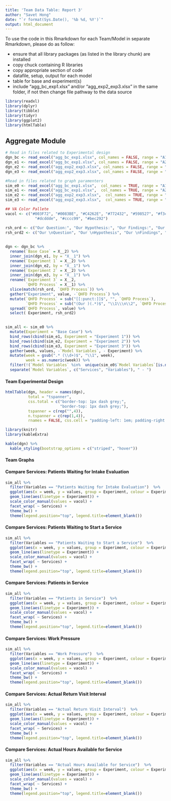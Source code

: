```yaml
---
title: 'Team Data Table: Report 3'
author: "Savet Hong"
date: "`r format(Sys.Date(), '%b %d, %Y')`"
output: html_document
---
```


To use the code in this Rmarkdown for each Team/Model in separate Rmarkdown, please do as follow:
  
- ensure that all library packages (as listed in the library chunk) are installed
- copy chuck containing R libraries 
- copy appropriate section of code
+ datafile, setup, output for each model
+ table for base and experiment(s)
- include "agg_bc_exp1.xlsx" and/or "agg_exp2_exp3.xlsx" in the same folder, if not then change file pathway to the data source    

```r

library(readxl)
library(dplyr)
library(tibble)
library(tidyr)
library(ggplot2)
library(htmlTable)

```


## Aggregate Module

```r
# Read in files related to Experimental design
dgn_bc <- read_excel("agg_bc_exp1.xlsx", col_names = FALSE, range = "A12:B15")
dgn_e1 <- read_excel("agg_bc_exp1.xlsx", col_names = FALSE, range = "A265:B268")
dgn_e2 <- read_excel("agg_exp2_exp3.xlsx", col_names = FALSE, range = "A12:B15")
dgn_e3 <- read_excel("agg_exp2_exp3.xlsx", col_names = FALSE, range = "A265:B268")

#Read in files related to graph paramenters
sim_e0 <- read_excel("agg_bc_exp1.xlsx",  col_names = TRUE, range = "A17:DA255")
sim_e1 <- read_excel("agg_bc_exp1.xlsx",  col_names = TRUE, range = "A270:DA508")
sim_e2 <- read_excel("agg_exp2_exp3.xlsx",  col_names = TRUE, range = "A17:DA255")
sim_e3 <- read_excel("agg_exp2_exp3.xlsx",  col_names = TRUE, range = "A270:DA508")

## VA Color Pallete
vacol <- c("#003F72", "#0083BE", "#C4262E", "#772432", "#598527", "#f3cf45","#f7955b","#839097",
             "#dcddde", "#cccc99", "#bec292")
```

```r
rsh_ord <- c("Our Question:", "Our Hypothesis:", "Our Findings:", "Our Decisions:")
rsh_ord2 <- c("Our \nQuestion", "Our \nHypothesis", "Our \nFindings", "Our \nDecisions")
  
  
dgn <- dgn_bc %>%
  rename(`Base Case` = X__2) %>%
  inner_join(dgn_e1, by = "X__1") %>%
  rename(`Experiment 1` = X__2) %>%
  inner_join(dgn_e2, by = "X__1") %>%
  rename(`Experiment 2` = X__2) %>%
  inner_join(dgn_e3, by = "X__1") %>%
  rename(`Experiment 3` = X__2,
         `QHFD Process` = X__1) %>%
  slice(match(rsh_ord, `QHFD Process`)) %>%
  gather("Experiment", value, -`QHFD Process`) %>%
  mutate(`QHFD Process` = sub("[[:punct:]]$", "", `QHFD Process`),
         `QHFD Process` = sub("(Our )(.*)$", "\\1\\\n\\2", `QHFD Process`)) %>%
  spread(`QHFD Process`, value) %>%
  select( Experiment, rsh_ord2)
  

```

```r
sim_all <- sim_e0 %>%
  mutate(Experiment = "Base Case") %>%
  bind_rows(cbind(sim_e1, Experiment = "Experiment 1")) %>%
  bind_rows(cbind(sim_e2, Experiment = "Experiment 2")) %>%
  bind_rows(cbind(sim_e3, Experiment = "Experiment 3")) %>%
  gather(week, values, -`Model Variables`, - Experiment) %>%
  mutate(week = gsub(".* (\\d+)$", "\\1", week),
         week = as.numeric(week)) %>%
  filter(!(`Model Variables` %in%  unique(sim_e0$`Model Variables`[is.na(sim_e0$`Week 1`)]))) %>%
  separate(`Model Variables`, c("Services", "Variables"), " - ")

```

#### Team Experimental Design


```r
htmlTable(dgn, header = names(dgn), 
          total = "tspanner",
          css.total = c("border-top: 1px dash grey;",
                        "border-top: 1px dash grey;"),
          tspanner = c(rep("",4)),
          n.tspanner = c(rep(1,4)),
          rnames = FALSE, css.cell = "padding-left: 1em; padding-right: 1em;", caption ="Team Research/Experiment Design Process", align = "clll")


```



```r
library(knitr)
library(kableExtra)

kable(dgn) %>%
  kable_styling(bootstrap_options = c("striped", "hover"))

```


#### Team Graphs
#### Compare Services: Patients Waiting for Intake Evaluation

```r
sim_all %>%
  filter(Variables == "Patients Waiting for Intake Evaluation")  %>%
  ggplot(aes(x = week, y = values, group = Experiment, colour = Experiment)) +
  geom_line(aes(linetype = Experiment)) +
  scale_color_manual(values = vacol) +
  facet_wrap( ~ Services) +
  theme_bw() +
  theme(legend.position="top", legend.title=element_blank()) 

```

#### Compare Services: Patients Waiting to Start a Service

```r
sim_all %>%
  filter(Variables == "Patients Waiting to Start a Service")  %>%
  ggplot(aes(x = week, y = values, group = Experiment, colour = Experiment)) +
  geom_line(aes(linetype = Experiment)) +
  scale_color_manual(values = vacol) +
  facet_wrap( ~ Services) +
  theme_bw() +
  theme(legend.position="top", legend.title=element_blank()) 

```

#### Compare Services: Patients in Service

```r
sim_all %>%
  filter(Variables == "Patients in Service")  %>%
  ggplot(aes(x = week, y = values, group = Experiment, colour = Experiment)) +
  geom_line(aes(linetype = Experiment)) +
  scale_color_manual(values = vacol) +
  facet_wrap( ~ Services) +
  theme_bw() +
  theme(legend.position="top", legend.title=element_blank()) 

```

#### Compare Services: Work Pressure

```r
sim_all %>%
  filter(Variables == "Work Pressure")  %>%
  ggplot(aes(x = week, y = values, group = Experiment, colour = Experiment)) +
  geom_line(aes(linetype = Experiment)) +
  scale_color_manual(values = vacol) +
  facet_wrap( ~ Services) +
  theme_bw() +
  theme(legend.position="top", legend.title=element_blank()) 

```

#### Compare Services: Actual Return Visit Interval

```r
sim_all %>%
  filter(Variables == "Actual Return Visit Interval")  %>%
  ggplot(aes(x = week, y = values, group = Experiment, colour = Experiment)) +
  geom_line(aes(linetype = Experiment)) +
  scale_color_manual(values = vacol) +
  facet_wrap( ~ Services) +
  theme_bw() +
  theme(legend.position="top", legend.title=element_blank()) 

```

#### Compare Services: Actual Hours Available for Service

```r
sim_all %>%
  filter(Variables == "Actual Hours Available for Service")  %>%
  ggplot(aes(x = week, y = values, group = Experiment, colour = Experiment)) +
  geom_line(aes(linetype = Experiment)) +
  scale_color_manual(values = vacol) +
  facet_wrap( ~ Services) +
  theme_bw() +
  theme(legend.position="top", legend.title=element_blank()) 

```
